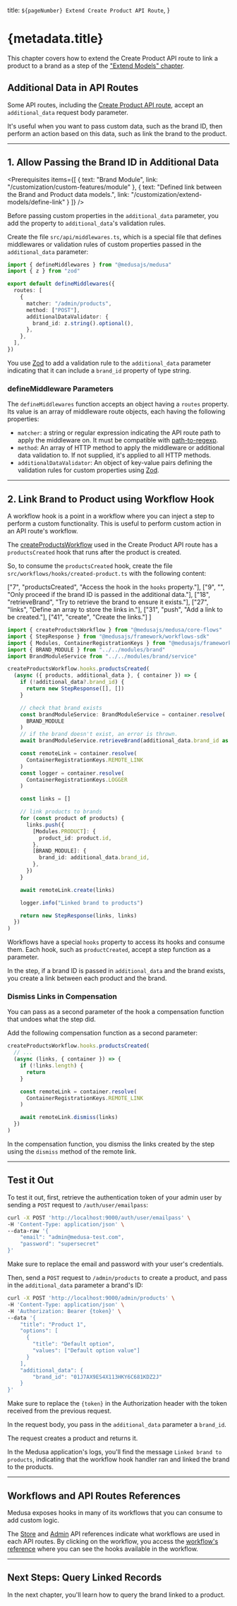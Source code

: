 
  title: `${pageNumber} Extend Create Product API Route`,
}

# {metadata.title}

<Note title="Example Chapter">

This chapter covers how to extend the Create Product API route to link a product to a brand as a step of the ["Extend Models" chapter](../page.mdx).

</Note>

## Additional Data in API Routes

Some API routes, including the [Create Product API route](https://docs.medusajs.com/v2/api/admin#products_postproducts), accept an `additional_data` request body parameter.

It's useful when you want to pass custom data, such as the brand ID, then perform an action based on this data, such as link the brand to the product.

---

## 1. Allow Passing the Brand ID in Additional Data

<Prerequisites
  items={[
    {
      text: "Brand Module",
      link: "/customization/custom-features/module"
    },
    {
      text: "Defined link between the Brand and Product data models.",
      link: "/customization/extend-models/define-link"
    }
  ]}
/>

Before passing custom properties in the `additional_data` parameter, you add the property to `additional_data`'s validation rules.

Create the file `src/api/middlewares.ts`, which is a special file that defines middlewares or validation rules of custom properties passed in the `additional_data` parameter:

```ts title="src/api/middlewares.ts"
import { defineMiddlewares } from "@medusajs/medusa"
import { z } from "zod"

export default defineMiddlewares({
  routes: [
    {
      matcher: "/admin/products",
      method: ["POST"],
      additionalDataValidator: {
        brand_id: z.string().optional(),
      },
    },
  ],
})
```

You use [Zod](https://zod.dev/) to add a validation rule to the `additional_data` parameter indicating that it can include a `brand_id` property of type string.

### defineMiddleware Parameters

The `defineMiddlewares` function accepts an object having a `routes` property. Its value is an array of middleware route objects, each having the following properties:

- `matcher`: a string or regular expression indicating the API route path to apply the middleware on. It must be compatible with [path-to-regexp](https://github.com/pillarjs/path-to-regexp).
- `method`: An array of HTTP method to apply the middleware or additional data validation to. If not supplied, it's applied to all HTTP methods.
- `additionalDataValidator`: An object of key-value pairs defining the validation rules for custom properties using [Zod](https://zod.dev/).

---

## 2. Link Brand to Product using Workflow Hook

A workflow hook is a point in a workflow where you can inject a step to perform a custom functionality. This is useful to perform custom action in an API route's workflow.

The [createProductsWorkflow](!resources!/references/medusa-workflows/createProductsWorkflow) used in the Create Product API route has a `productsCreated` hook that runs after the product is created.

So, to consume the `productsCreated` hook, create the file `src/workflows/hooks/created-product.ts` with the following content:

  ["7", "productsCreated", "Access the hook in the `hooks` property."],
  ["9", "", "Only proceed if the brand ID is passed in the additional data."],
  ["18", "retrieveBrand", "Try to retrieve the brand to ensure it exists."],
  ["27", "links", "Define an array to store the links in."],
  ["31", "push", "Add a link to be created."],
  ["41", "create", "Create the links."]
]

```ts title="src/workflows/hooks/created-product.ts" highlights={hookHighlights}
import { createProductsWorkflow } from "@medusajs/medusa/core-flows"
import { StepResponse } from "@medusajs/framework/workflows-sdk"
import { Modules, ContainerRegistrationKeys } from "@medusajs/framework/utils"
import { BRAND_MODULE } from "../../modules/brand"
import BrandModuleService from "../../modules/brand/service"

createProductsWorkflow.hooks.productsCreated(
  (async ({ products, additional_data }, { container }) => {
    if (!additional_data?.brand_id) {
      return new StepResponse([], [])
    }

    // check that brand exists
    const brandModuleService: BrandModuleService = container.resolve(
      BRAND_MODULE
    )
    // if the brand doesn't exist, an error is thrown.
    await brandModuleService.retrieveBrand(additional_data.brand_id as string)

    const remoteLink = container.resolve(
      ContainerRegistrationKeys.REMOTE_LINK
    )
    const logger = container.resolve(
      ContainerRegistrationKeys.LOGGER
    )

    const links = []

    // link products to brands
    for (const product of products) {
      links.push({
        [Modules.PRODUCT]: {
          product_id: product.id,
        },
        [BRAND_MODULE]: {
          brand_id: additional_data.brand_id,
        },
      })
    }

    await remoteLink.create(links)

    logger.info("Linked brand to products")

    return new StepResponse(links, links)
  })
)
```

Workflows have a special `hooks` property to access its hooks and consume them. Each hook, such as `productCreated`, accept a step function as a parameter.

In the step, if a brand ID is passed in `additional_data` and the brand exists, you create a link between each product and the brand.

### Dismiss Links in Compensation

You can pass as a second parameter of the hook a compensation function that undoes what the step did.

Add the following compensation function as a second parameter:

```ts title="src/workflows/hooks/created-product.ts"
createProductsWorkflow.hooks.productsCreated(
  // ...
  (async (links, { container }) => {
    if (!links.length) {
      return
    }

    const remoteLink = container.resolve(
      ContainerRegistrationKeys.REMOTE_LINK
    )

    await remoteLink.dismiss(links)
  })
)
```

In the compensation function, you dismiss the links created by the step using the `dismiss` method of the remote link.

---

## Test it Out

To test it out, first, retrieve the authentication token of your admin user by sending a `POST` request to `/auth/user/emailpass`:

```bash
curl -X POST 'http://localhost:9000/auth/user/emailpass' \
-H 'Content-Type: application/json' \
--data-raw '{
    "email": "admin@medusa-test.com",
    "password": "supersecret"
}'
```

Make sure to replace the email and password with your user's credentials.

Then, send a `POST` request to `/admin/products` to create a product, and pass in the `additional_data` parameter a brand's ID:

```bash
curl -X POST 'http://localhost:9000/admin/products' \
-H 'Content-Type: application/json' \
-H 'Authorization: Bearer {token}' \
--data '{
    "title": "Product 1",
    "options": [
      {
        "title": "Default option",
        "values": ["Default option value"]
      }
    ],
    "additional_data": {
        "brand_id": "01J7AX9ES4X113HKY6C681KDZ2J"
    }
}'
```

<Note title="Tip">

Make sure to replace the `{token}` in the Authorization header with the token received from the previous request.

</Note>

In the request body, you pass in the `additional_data` parameter a `brand_id`.

The request creates a product and returns it.

In the Medusa application's logs, you'll find the message `Linked brand to products`, indicating that the workflow hook handler ran and linked the brand to the products.

---

## Workflows and API Routes References

Medusa exposes hooks in many of its workflows that you can consume to add custom logic.

The [Store](!api!/store) and [Admin](!api!/admin) API references indicate what workflows are used in each API routes. By clicking on the workflow, you access the [workflow's reference](!resources!/medusa-workflows-reference) where you can see the hooks available in the workflow.

---

## Next Steps: Query Linked Records

In the next chapter, you'll learn how to query the brand linked to a product.
